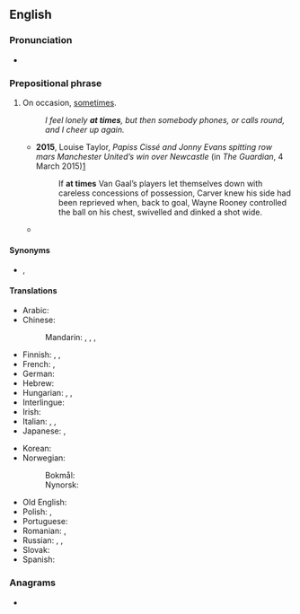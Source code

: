 ==English==

===Pronunciation===
* {{audio|en-au-at times.ogg|Audio (AU)|lang=en}}

===Prepositional phrase===
{{head|en|prepositional phrase}}

# {{lb|en|idiomatic}} On occasion, [[sometimes]].
#: ''I feel lonely '''at times''', but then somebody phones, or calls round, and I cheer up again.''
#* '''2015''', Louise Taylor, ''Papiss Cissé and Jonny Evans spitting row mars Manchester United’s win over Newcastle'' (in ''The Guardian'', 4 March 2015)[http://www.theguardian.com/football/2015/mar/04/newcastle-united-manchester-united-premier-league-match-report]
#*: If '''at times''' Van Gaal’s players let themselves down with careless concessions of possession, Carver knew his side had been reprieved when, back to goal, Wayne Rooney controlled the ball on his chest, swivelled and dinked a shot wide.
#* {{RQ:Schuster Hepaticae|volume=V|page=viii|text=This means, '''at times''', long and perhaps overly discursive discussions of other taxa.}}

====Synonyms====
* {{l|en|at turns}}, {{l|en|occasionally}}

====Translations====
{{trans-top|on occasion, sometimes}}
* Arabic: {{t|ar|أَحْيَانًا}}
* Chinese:
*: Mandarin: {{t+|cmn|有時|sc=Hani}}, {{t+|cmn|有时|tr=yǒushí|sc=Hani}}, {{t+|cmn|有時候|sc=Hani}}, {{t+|cmn|有时候|tr=yǒushíhou|sc=Hani}}
* Finnish: {{t+|fi|ajoittain}}, {{t+|fi|välillä}}, {{t+|fi|joskus}}
* French: {{t+|fr|parfois}}, {{t+|fr|de temps à autre}}
* German: {{t+|de|zeitweise}}
* Hebrew: {{t+|he|לִפְעָמִים|tr=lif'`amím}}
* Hungarian: {{t+|hu|időnként}}, {{t+|hu|néha}}, {{t+|hu|olykor}}
* Interlingue: {{t|ie|a vezes}}
* Irish: {{t|ga|scaití}}
* Italian: {{t|it|a volte}}, {{t+|it|talvolta}}, {{t|it|di quando in quando}}
* Japanese: {{t+|ja|時時|tr=ときどき, tokidoki}}, {{t+|ja|時々|tr=ときどき, tokidoki}}
{{trans-mid}}
* Korean: {{t+|ko|자주}}
* Norwegian:
*: Bokmål: {{t|nb|til tider}}
*: Nynorsk: {{t|nn|til tider}}
* Old English: {{t|ang|hwilum}}
* Polish: {{t+|pl|niekiedy}}, {{t+|pl|czasami}}
* Portuguese: {{t+|pt|às vezes}}
* Romanian: {{t+|ro|câteodată}}, {{t+|ro|uneori}}
* Russian: {{t+|ru|иногда́}}, {{t+|ru|времена́ми}}, {{t+|ru|подча́с}}
* Slovak: {{t|sk|občas}}
* Spanish: {{t+|es|a veces}}
{{trans-bottom}}

===Anagrams===
* {{anagrams|en|a=aeimstt|Matteis|etatism|matiest}}